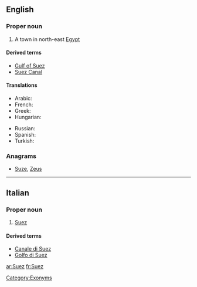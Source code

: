 ==English==

===Proper noun===
{{wikipedia}}
{{en-proper noun}}

# A town in north-east [[Egypt]]

====Derived terms====
*[[Gulf of Suez]]
*[[Suez Canal]]

====Translations====
{{trans-top|Suez, Egypt}}
* Arabic: {{t-|ar|السويس|m|tr=al-suways}}
* French: {{t+|fr|Suez}}
* Greek: {{t|el|Σουέζ|n|tr=Suez}}
* Hungarian: {{t-|hu|Szuez}}
{{trans-mid}}
* Russian: {{t|ru|Суэц|m|tr=Suéc}}
* Spanish: {{t-|es|Suez|m}}
* Turkish: {{t|tr|Süveyş}}
{{trans-bottom}}

===Anagrams===
* [[Suze#English|Suze]], [[Zeus#English|Zeus]]

[[Category:Exonyms]]

----

==Italian==

===Proper noun===
{{wikipedia|lang=it}}
{{it-proper noun}}

# [[#English|Suez]]

====Derived terms====
*[[Canale di Suez]]
*[[Golfo di Suez]]

[[ar:Suez]]
[[fr:Suez]]